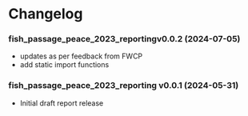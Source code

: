 # Changelog {-}

### fish_passage_peace_2023_reportingv0.0.2 (2024-07-05) {-}
- updates as per feedback from FWCP
- add static import functions


### fish_passage_peace_2023_reporting v0.0.1 (2024-05-31) {-}
- Initial draft report release

